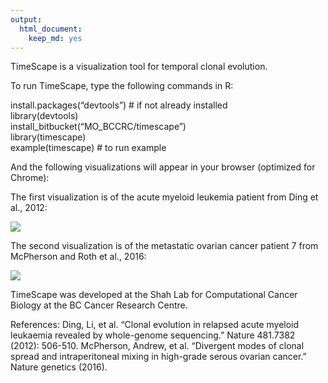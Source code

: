 ```yaml
---
output: 
  html_document: 
    keep_md: yes
---
```


TimeScape is a visualization tool for temporal clonal evolution.

To run TimeScape, type the following commands in R:

install.packages("devtools") # if not already installed  
library(devtools)  
install_bitbucket("MO_BCCRC/timescape")  
library(timescape)  
example(timescape) # to run example

And the following visualizations will appear in your browser (optimized for Chrome):

The first visualization is of the acute myeloid leukemia patient from Ding et al., 2012:

![](aml_timescape.png)

The second visualization is of the metastatic ovarian cancer patient 7 from McPherson and Roth et al., 2016:

![](px7_timescape.png)

TimeScape was developed at the Shah Lab for Computational Cancer Biology at the BC Cancer Research Centre.

References:
Ding, Li, et al. "Clonal evolution in relapsed acute myeloid leukaemia revealed by whole-genome sequencing." Nature 481.7382 (2012): 506-510.
McPherson, Andrew, et al. "Divergent modes of clonal spread and intraperitoneal mixing in high-grade serous ovarian cancer." Nature genetics (2016).